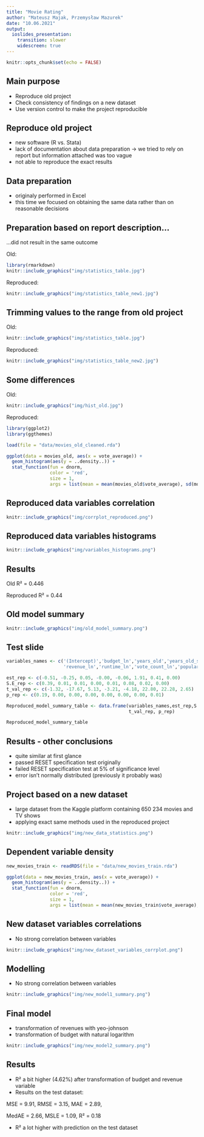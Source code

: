 ```yaml
---
title: "Movie Rating"
author: "Mateusz Majak, Przemysław Mazurek"
date: "10.06.2021"
output: 
  ioslides_presentation:
    transition: slower
    widescreen: true
---
```


```r
knitr::opts_chunk$set(echo = FALSE)
```

## Main purpose

- Reproduce old project
- Check consistency of findings on a new dataset
- Use version control to make the project reproducible




## Reproduce old project

- new software (R vs. Stata)
- lack of documentation about data preparation -> we tried to rely on report but information attached was too vague
- not able to reproduce the exact results



## Data preparation

- originaly performed in Excel
- this time we focused on obtaining the same data rather than on reasonable decisions



## Preparation based on report description...

...did not result in the same outcome

Old:
```r
library(rmarkdown)
knitr::include_graphics("img/statistics_table.jpg")  
```

Reproduced:
```r

knitr::include_graphics("img/statistics_table_new1.jpg")  

```


## Trimming values to the range from old project



Old:
```r

knitr::include_graphics("img/statistics_table.jpg")  
```

Reproduced:
```r

knitr::include_graphics("img/statistics_table_new2.jpg")  

```


## Some differences
Old:
```r

knitr::include_graphics("img/hist_old.jpg")  

```
Reproduced:
```r

library(ggplot2)
library(ggthemes)

load(file = "data/movies_old_cleaned.rda") 

ggplot(data = movies_old, aes(x = vote_average)) +
  geom_histogram(aes(y = ..density..)) +
  stat_function(fun = dnorm,
                color = 'red',
                size = 1,
                args = list(mean = mean(movies_old$vote_average), sd(movies_old$vote_average))) + theme_stata()
```

## Reproduced data variables correlation

```r

knitr::include_graphics("img/corrplot_reproduced.png")  


```

## Reproduced data variables histograms

```r

knitr::include_graphics("img/variables_histograms.png")  

```


## Results

Old R² = 0.446

Reproduced R² = 0.44

## Old model summary

```r

knitr::include_graphics("img/old_model_summary.png")  

```

## Test slide
```r

variables_names <- c('(Intercept)','budget_ln','years_old','years_old_squared',
                     'revenue_ln','runtime_ln','vote_count_ln','popularity')

est_rep <- c(-0.51, -0.25, 0.05, -0.00, -0.06, 1.91, 0.41, 0.00)
S.E_rep <- c(0.39, 0.01, 0.01, 0.00, 0.01, 0.08, 0.02, 0.00)
t_val_rep <- c(-1.32, -17.67, 5.13, -3.21, -4.18, 22.80, 22.28, 2.65)
p_rep <- c(0.19, 0.00, 0.00, 0.00, 0.00, 0.00, 0.00, 0.01)

Reproduced_model_summary_table <- data.frame(variables_names,est_rep,S.E_rep,
                                             t_val_rep, p_rep)

Reproduced_model_summary_table
```


## Results - other conclusions
- quite similar at first glance
- passed RESET specification test originally
- failed RESET specification test at 5% of significance level
- error isn't normally distributed (previously it probably was)

## Project based on a new dataset
- large dataset from the Kaggle platform containing 650 234 movies and TV shows
- applying exact same  methods used in the reproduced project

```r

knitr::include_graphics("img/new_data_statistics.png")  
```

## Dependent variable density

```r

new_movies_train <- readRDS(file = "data/new_movies_train.rda") 

ggplot(data = new_movies_train, aes(x = vote_average)) +
  geom_histogram(aes(y = ..density..)) +
  stat_function(fun = dnorm,
                color = 'red',
                size = 1,
                args = list(mean = mean(new_movies_train$vote_average), sd(new_movies_train$vote_average))) + theme_stata()
```

## New dataset variables correlations

- No strong correlation between variables
```r

knitr::include_graphics("img/new_dataset_variables_corrplot.png")  

```

## Modelling

- No strong correlation between variables

```r

knitr::include_graphics("img/new_model1_summary.png")  

```

## Final model

- transformation of revenues with yeo-johnson
- transformation of budget with natural logarithm

```r

knitr::include_graphics("img/new_model2_summary.png")  

```

## Results

- R² a bit higher (4.62%) after transformation of budget and revenue variable
- Results on the test dataset: 

MSE = 9.91, RMSE = 3.15, MAE = 2.89, 

MedAE = 2.66, MSLE = 1.09, R² = 0.18

- R² a lot higher with prediction on the test dataset



